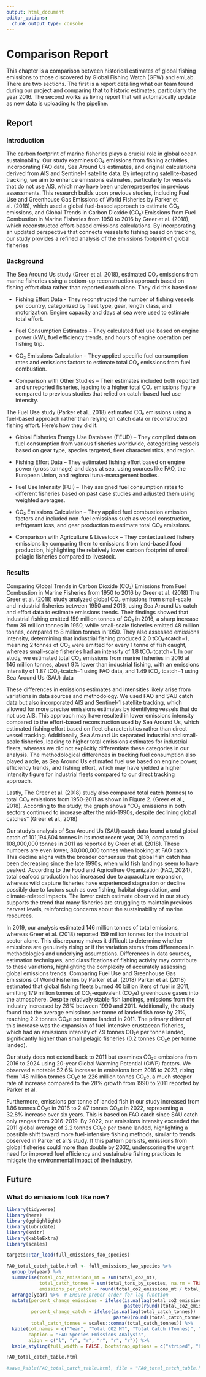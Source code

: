 ```yaml
---
output: html_document
editor_options: 
  chunk_output_type: console
---
```


# Comparison Report

This chapter is a comparison between historical estimates of global fishing emissions to those discovered by Global Fishing Watch (GFW) and emLab. There are two sections. The first is a report detailing what our team found during our project and comparing that to historic estimates, particularly the year 2016. The second works as living report that will automatically update as new data is uploading to the pipeline.

## Report

### Introduction

The carbon footprint of marine fisheries plays a crucial role in global ocean sustainability. Our study examines CO₂ emissions from fishing activities, incorporating FAO data, Sea Around Us estimates, and original calculations derived from AIS and Sentinel-1 satellite data. By integrating satellite-based tracking, we aim to enhance emissions estimates, particularly for vessels that do not use AIS, which may have been underrepresented in previous assessments. This research builds upon previous studies, including Fuel Use and Greenhouse Gas Emissions of World Fisheries by Parker et al. (2018), which used a global fuel-based approach to estimate CO₂ emissions, and Global Trends in Carbon Dioxide (CO₂) Emissions from Fuel Combustion in Marine Fisheries from 1950 to 2016 by Greer et al. (2018), which reconstructed effort-based emissions calculations. By incorporating an updated perspective that connects vessels to fishing based on tracking, our study provides a refined analysis of the emissions footprint of global fisheries

### Background

The Sea Around Us study (Greer et al. 2018), estimated CO₂ emissions from marine fisheries using a bottom-up reconstruction approach based on fishing effort data rather than reported catch alone. They did this based on:

-   Fishing Effort Data - They reconstructed the number of fishing vessels per country, categorized by fleet type, gear, length class, and motorization. Engine capacity and days at sea were used to estimate total effort.

-   Fuel Consumption Estimates -- They calculated fuel use based on engine power (kW), fuel efficiency trends, and hours of engine operation per fishing trip.

-   CO₂ Emissions Calculation -- They applied specific fuel consumption rates and emissions factors to estimate total CO₂ emissions from fuel combustion.

-   Comparison with Other Studies -- Their estimates included both reported and unreported fisheries, leading to a higher total CO₂ emissions figure compared to previous studies that relied on catch-based fuel use intensity.

The Fuel Use study (Parker et al., 2018) estimated CO₂ emissions using a fuel-based approach rather than relying on catch data or reconstructed fishing effort. Here's how they did it:

-   Global Fisheries Energy Use Database (FEUD) -- They compiled data on fuel consumption from various fisheries worldwide, categorizing vessels based on gear type, species targeted, fleet characteristics, and region.

-   Fishing Effort Data -- They estimated fishing effort based on engine power (gross tonnage) and days at sea, using sources like FAO, the European Union, and regional tuna-management bodies.

-   Fuel Use Intensity (FUI) -- They assigned fuel consumption rates to different fisheries based on past case studies and adjusted them using weighted averages.

-   CO₂ Emissions Calculation -- They applied fuel combustion emission factors and included non-fuel emissions such as vessel construction, refrigerant loss, and gear production to estimate total CO₂ emissions.

-   Comparison with Agriculture & Livestock -- They contextualized fishery emissions by comparing them to emissions from land-based food production, highlighting the relatively lower carbon footprint of small pelagic fisheries compared to livestock.

### Results

Comparing Global Trends in Carbon Dioxide (CO₂) Emissions from Fuel Combustion in Marine Fisheries from 1950 to 2016 by Greer et al. (2018) The Greer et al. (2018) study analyzed global CO₂ emissions from small-scale and industrial fisheries between 1950 and 2016, using Sea Around Us catch and effort data to estimate emissions trends. Their findings showed that industrial fishing emitted 159 million tonnes of CO₂ in 2016, a sharp increase from 39 million tonnes in 1950, while small-scale fisheries emitted 48 million tonnes, compared to 8 million tonnes in 1950. They also assessed emissions intensity, determining that industrial fishing produced 2.0 tCO₂∙tcatch−1, meaning 2 tonnes of CO₂ were emitted for every 1 tonne of fish caught, whereas small-scale fisheries had an intensity of 1.8 tCO₂∙tcatch−1. In our study, we estimated total CO₂ emissions from marine fisheries in 2016 at 146 million tonnes, about 9% lower than industrial fishing, with an emissions intensity of 1.87 tCO₂∙tcatch−1 using FAO data, and 1.49 tCO₂∙tcatch−1 using Sea Around Us (SAU) data

These differences in emissions estimates and intensities likely arise from variations in data sources and methodology. We used FAO and SAU catch data but also incorporated AIS and Sentinel-1 satellite tracking, which allowed for more precise emissions estimates by identifying vessels that do not use AIS. This approach may have resulted in lower emissions intensity compared to the effort-based reconstruction used by Sea Around Us, which estimated fishing effort based on fleet characteristics rather than direct vessel tracking. Additionally, Sea Around Us separated industrial and small-scale fisheries, leading to higher total emissions estimates for industrial fleets, whereas we did not explicitly differentiate these categories in our analysis. The methodological differences in tracking fuel consumption also played a role, as Sea Around Us estimated fuel use based on engine power, efficiency trends, and fishing effort, which may have yielded a higher intensity figure for industrial fleets compared to our direct tracking approach.

Lastly, The Greer et al. (2018) study also compared total catch (tonnes) to total CO₂ emissions from 1950-2011 as shown in Figure 2. (Greer et al., 2018). According to the study, the graph shows "CO₂ emissions in both sectors continued to increase after the mid-1990s, despite declining global catches" (Greer et al., 2018)

Our study's analysis of Sea Around Us (SAU) catch data found a total global catch of 101,194,604 tonnes in its most recent year, 2019, compared to 108,000,000 tonnes in 2011 as reported by Greer et al. (2018). These numbers are even lower, 80,000,000 tonnes when looking at FAO catch. This decline aligns with the broader consensus that global fish catch has been decreasing since the late 1990s, when wild fish landings seem to have peaked. According to the Food and Agriculture Organization (FAO, 2024), total seafood production has increased due to aquaculture expansion, whereas wild capture fisheries have experienced stagnation or decline possibly due to factors such as overfishing, habitat degradation, and climate-related impacts. The lower catch estimate observed in our study supports the trend that many fisheries are struggling to maintain previous harvest levels, reinforcing concerns about the sustainability of marine resources.

In 2019, our analysis estimated 146 million tonnes of total emissions, whereas Greer et al. (2018) reported 159 million tonnes for the industrial sector alone. This discrepancy makes it difficult to determine whether emissions are genuinely rising or if the variation stems from differences in methodologies and underlying assumptions. Differences in data sources, estimation techniques, and classifications of fishing activity may contribute to these variations, highlighting the complexity of accurately assessing global emissions trends. Comparing Fuel Use and Greenhouse Gas Emissions of World Fisheries by Parker et al. (2018) Parker et al. (2018) estimated that global fishing fleets burned 40 billion liters of fuel in 2011, emitting 179 million tonnes of CO₂-equivalent (CO₂e) greenhouse gases into the atmosphere. Despite relatively stable fish landings, emissions from the industry increased by 28% between 1990 and 2011. Additionally, the study found that the average emissions per tonne of landed fish rose by 21%, reaching 2.2 tonnes CO₂e per tonne landed in 2011. The primary driver of this increase was the expansion of fuel-intensive crustacean fisheries, which had an emissions intensity of 7.9 tonnes CO₂e per tonne landed, significantly higher than small pelagic fisheries (0.2 tonnes CO₂e per tonne landed).

Our study does not extend back to 2011 but examines CO₂e emissions from 2016 to 2024 using 20-year Global Warming Potential (GWP) factors. We observed a notable 52.6% increase in emissions from 2016 to 2023, rising from 148 million tonnes CO₂e to 226 million tonnes CO₂e, a much steeper rate of increase compared to the 28% growth from 1990 to 2011 reported by Parker et al.

Furthermore, emissions per tonne of landed fish in our study increased from 1.86 tonnes CO₂e in 2016 to 2.47 tonnes CO₂e in 2022, representing a 32.8% increase over six years. This is based on FAO catch since SAU catch only ranges from 2016-2019. By 2022, our emissions intensity exceeded the 2011 global average of 2.2 tonnes CO₂e per tonne landed, highlighting a possible shift toward more fuel-intensive fishing methods, similar to trends observed in Parker et al.'s study. If this pattern persists, emissions from global fisheries could more than double by 2032, underscoring the urgent need for improved fuel efficiency and sustainable fishing practices to mitigate the environmental impact of the industry.

## Future

### What do emissions look like now?

```r
library(tidyverse)
library(here)
library(gghighlight)
library(lubridate)
library(knitr)
library(kableExtra)
library(scales)

targets::tar_load(full_emissions_fao_species)

FAO_total_catch_table.html <- full_emissions_fao_species %>%
  group_by(year) %>%
  summarise(total_co2_emissions_mt = sum(total_co2_mt),
            total_catch_tonnes = sum(total_tons_by_species, na.rm = TRUE),
            emissions_per_catch = round(total_co2_emissions_mt / total_catch_tonnes, 2)) %>%
  arrange(year) %>%  # Ensure proper order for lag function
  mutate(percent_change_emissions = ifelse(is.na(lag(total_co2_emissions_mt)) | lag(total_co2_emissions_mt) == 0, "-", 
                                           paste0(round((total_co2_emissions_mt - lag(total_co2_emissions_mt)) / lag(total_co2_emissions_mt) * 100, 0), "%")),
         percent_change_catch = ifelse(is.na(lag(total_catch_tonnes)) | lag(total_catch_tonnes) == 0, "-", 
                                       paste0(round((total_catch_tonnes - lag(total_catch_tonnes)) / lag(total_catch_tonnes) * 100, 0), "%")),
         total_catch_tonnes = scales::comma(total_catch_tonnes)) %>%
  kable(col.names = c("Year", "Total CO2 MT", "Total Catch (Tonnes)", "Emissions per Catch", "CO2 Percent Change", "Catch Percent Change"),
        caption = "FAO Species Emissions Analysis",
        align = c("l", "r", "r", "r", "r", "r")) %>%
  kable_styling(full_width = FALSE, bootstrap_options = c("striped", "hover", "responsive"))

FAO_total_catch_table.html

#save_kable(FAO_total_catch_table.html, file = "FAO_total_catch_table.html")
```
